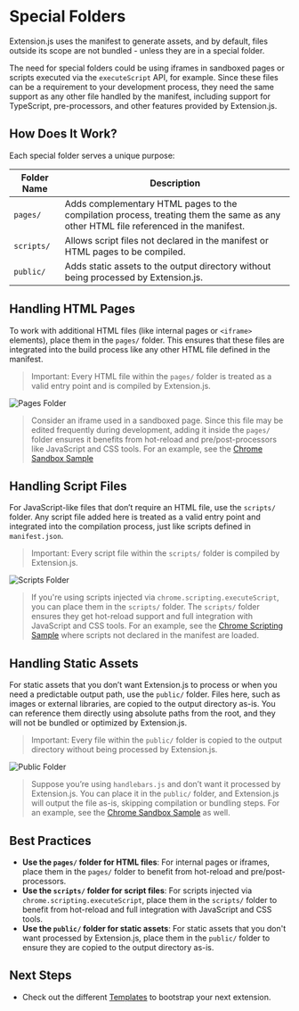 
<AvatarEmoji emoji="folder" />

# Special Folders

Extension.js uses the manifest to generate assets, and by default, files outside its scope are not bundled - unless they are in a special folder.

The need for special folders could be using iframes in sandboxed pages or scripts executed via the `executeScript` API, for example. Since these files can be a requirement to your development process, they need the same support as any other file handled by the manifest, including support for TypeScript, pre-processors, and other features provided by Extension.js.

## How Does It Work?

Each special folder serves a unique purpose:

| Folder Name | **Description**                                                                                                                     |
| ----------- | ----------------------------------------------------------------------------------------------------------------------------------- |
| `pages/`    | Adds complementary HTML pages to the compilation process, treating them the same as any other HTML file referenced in the manifest. |
| `scripts/`  | Allows script files not declared in the manifest or HTML pages to be compiled.                                                      |
| `public/`   | Adds static assets to the output directory without being processed by Extension.js.                                                 |

## Handling HTML Pages

To work with additional HTML files (like internal pages or `<iframe>` elements), place them in the `pages/` folder. This ensures that these files are integrated into the build process like any other HTML file defined in the manifest.

> Important: Every HTML file within the `pages/` folder is treated as a valid entry point and is compiled by Extension.js.

![Pages Folder](../../../../assets/guides/development/pages-folder2.png)

> Consider an iframe used in a sandboxed page. Since this file may be edited frequently during development, adding it inside the `pages/` folder ensures it benefits from hot-reload and pre/post-processors like JavaScript and CSS tools. For an example, see the [Chrome Sandbox Sample](https://github.com/GoogleChrome/chrome-extensions-samples/tree/main/api-samples/sandbox/sandbox)

## Handling Script Files

For JavaScript-like files that don’t require an HTML file, use the `scripts/` folder. Any script file added here is treated as a valid entry point and integrated into the compilation process, just like scripts defined in `manifest.json`.

> Important: Every script file within the `scripts/` folder is compiled by Extension.js.

![Scripts Folder](../../../../assets/guides/development/scripts-folder.png)

> If you're using scripts injected via `chrome.scripting.executeScript`, you can place them in the `scripts/` folder. The `scripts/` folder ensures they get hot-reload support and full integration with JavaScript and CSS tools. For an example, see the [Chrome Scripting Sample](https://github.com/GoogleChrome/chrome-extensions-samples/tree/main/api-samples/scripting) where scripts not declared in the manifest are loaded.

## Handling Static Assets

For static assets that you don’t want Extension.js to process or when you need a predictable output path, use the `public/` folder. Files here, such as images or external libraries, are copied to the output directory as-is. You can reference them directly using absolute paths from the root, and they will not be bundled or optimized by Extension.js.

> Important: Every file within the `public/` folder is copied to the output directory without being processed by Extension.js.

![Public Folder](../../../../assets/guides/development/public-folder.png)

> Suppose you’re using `handlebars.js` and don’t want it processed by Extension.js. You can place it in the `public/` folder, and Extension.js will output the file as-is, skipping compilation or bundling steps. For an example, see the [Chrome Sandbox Sample](https://github.com/GoogleChrome/chrome-extensions-samples/tree/main/api-samples/sandbox/sandbox) as well.

## Best Practices

- **Use the `pages/` folder for HTML files**: For internal pages or iframes, place them in the `pages/` folder to benefit from hot-reload and pre/post-processors.
- **Use the `scripts/` folder for script files**: For scripts injected via `chrome.scripting.executeScript`, place them in the `scripts/` folder to benefit from hot-reload and full integration with JavaScript and CSS tools.
- **Use the `public/` folder for static assets**: For static assets that you don't want processed by Extension.js, place them in the `public/` folder to ensure they are copied to the output directory as-is.

## Next Steps

- Check out the different [Templates](../getting-started/templates) to bootstrap your next extension.
